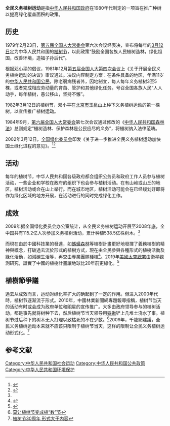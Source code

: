 '''全民义务植树运动'''是指[[中华人民共和国政府|中华人民共和国政府]]在1980年代制定的一项旨在推广种树以提高绿化覆盖面积的政策。

==历史==
1979年2月23日，[[第五届全国人大常委会|第五届全国人大常委会]]第六次会议经表决，宣布将每年的[[3月12日|3月12日]]定为中华人民共和国的[[植树节|植树节]]，以此政策“鼓励全国各族人民植树造林，绿化祖国，改善环境，造福子孙后代”。

根据[[邓小平|邓小平]]的倡议，1981年12月[[第五届全国人民代表大会第四次会议|第五届全国人大第四次会议]]上《关于开展全民义务植树运动的决议》审议通过。决议内容制定方案：在条件具备的地区，年满11岁的[[中华人民共和国公民|中华人民共和国公民]]，除老弱病残者外，因地制宜，每人每年义务植树3至5棵，或者完成相应劳动量的育苗、管护和其他绿化任务。号召全国各族人民“人人动手，每年植树，愚公移山，坚持不懈”。

1982年3月12日的植树节，邓小平在[[北京市|北京市]][[玉泉山|玉泉山]]上种下义务植树运动的第一棵树，以宣传推广植树运动。

1984年9月，[[第六届全国人大常委会|第六届全国人大常委会]]第七次会议通过修改的《[[s:中华人民共和国森林法|中华人民共和国森林法]]》总则规定“植树造林、保护森林是公民应尽的义务”，将植树纳入法律范畴。

2002年3月12日，[[全国绿化委员会|全国绿化委员会]]印发《关于进一步推进全民义务植树运动加快国土绿化进程的意见》。<ref name="新华社">{{Cite web |url=http://news.xinhuanet.com/newscenter/2009-03/11/content_10993060.htm |title=新闻背景：我国的植树节和全民义务植树运动 |accessdate=2010-07-11 |archive-date=2012-03-14 |archive-url=https://web.archive.org/web/20120314024753/http://news.xinhuanet.com/newscenter/2009-03/11/content_10993060.htm |dead-url=no }}</ref><ref>{{Cite web |url=http://www.jincao.com/fa/05/law05.s20.htm |title=关于印发《关于进一步推进全民义务植树运动加快国土绿化进程的意见》的通知 |accessdate=2010-07-11 |archive-date=2010-07-19 |archive-url=https://web.archive.org/web/20100719160739/http://www.jincao.com/fa/05/law05.s20.htm |dead-url=no }}</ref>

==活动==
每年的植树节，中华人民共和国各级政府都会组织公务员和政府工作人员参与植树活动，一些企业和学校在政府的组织下也会参与植树活动。在有山岭或山丘的地区，植树活动或会在山上举行。而在城市地区，植树活动可能会在已经规划好即将作为绿化区域的地方开展，在活动进行的同时完成绿化工作。

==成效==
2009年据全国绿化委员会办公室统计，从全民义务植树运动开展至2008年底，全中国共有115.2亿人次参加义务植树活动，累计种植538.5亿株树木。<ref name="新华社"/>

而現在由於中國科技業的發達，如[[螞蟻森林|螞蟻森林]]等植樹計畫更好地發揮了義務植樹的精神與概念，打破過去流於形式的植樹方式，現在由全民參與各種形式的植樹活動及綠化活動，如減碳生活等，再交由專業團隊種植<ref>{{cite web|url= http://unepinquiry.org/news/ant-financial-app-reduces-carbon-footprint-of-200-million-chinese-consumers/|title= ANT FINANCIAL APP REDUCES CARBON FOOTPRINT OF 200 MILLION CHINESE CONSUMERS|date= 2017-05-30|publisher= United Nations Environment Programme|quote= When enough points have been earned to grow a virtual tree, it is converted into a real tree, planted in the desert in Inner Mongolia. Over one million trees had been planted by the end of January 2017.|accessdate= 2020-03-25|archive-date= 2020-03-25|archive-url= https://web.archive.org/web/20200325011457/http://unepinquiry.org/news/ant-financial-app-reduces-carbon-footprint-of-200-million-chinese-consumers/|dead-url= no}}</ref>。2019年[[美國太空總署|美國太空總署]]由衛星觀測研究，證實了中國的植樹計畫讓地球比20年前更綠化。<ref>{{cite web|url=https://www.nasa.gov/feature/ames/human-activity-in-china-and-india-dominates-the-greening-of-earth-nasa-study-shows|title=Human Activity in China and India Dominates the Greening of Earth, NASA Study Shows|date=2019-02-12|quote=The world is literally a greener place than it was 20 years ago, and data from NASA satellites has revealed a counterintuitive source for much of this new foliage: China and India. A new study shows that the two emerging countries with the world’s biggest populations are leading the increase in greening on land. The effect stems mainly from ambitious tree planting programs in China and intensive agriculture in both countries|publisher=NASA|accessdate=2020-03-25|archive-date=2020-05-18|archive-url=https://web.archive.org/web/20200518163303/https://www.nasa.gov/feature/ames/human-activity-in-china-and-india-dominates-the-greening-of-earth-nasa-study-shows/|dead-url=no}}</ref>

==植樹節爭議==
過去从成效而言，运动对绿化率扩大的确起到了一定的作用。但进入2000年代時，植树节逐渐流于形式。2010年，中國林業新聞網專題報導指稱，植树节当天的活动有时或会成为政府单位和[[明星|明星]]的宣传推广。大多由政府领导参与的植树活动，都是事先就将树种下去，然后植树节当天领导用[[铁锹|铁锹]]铲上几堆土浇水了事。植树节过后种下的树木无人打理以致枯死的不在少数。<ref>[http://www.greentimes.com/green/news/pinglun/lssp/content/2010-03/11/content_81963.htm 莫让植树节变成植“数”节]{{dead link|date=2017年11月 |bot=InternetArchiveBot |fix-attempted=yes }}</ref>2009年，千龍網建議，全民义务植树运动本来就不应该只限制于植树节当天，这样的限制让全民义务植树运动形式化。<ref>[http://review.qianlong.com/20060/2009/03/12/2540@4903166.htm 植树节30周年 形式大于内容]{{dead link|date=2018年5月 |bot=InternetArchiveBot |fix-attempted=yes }}</ref>

==参考文献==
{{reflist}}

[[Category:中华人民共和国社会运动|Category:中华人民共和国社会运动]]
[[Category:中华人民共和国公共政策|Category:中华人民共和国公共政策]]
[[Category:中华人民共和国环境保护|Category:中华人民共和国环境保护]]